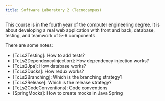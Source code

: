 ```yaml
---
title: Software Laboratory 2 (Tecnocampus)
---
```


This course is in the fourth year of the computer engineering degree.
It is about developing a real web application with front and back, database, testing, and teamwork of 5~6 components.

There are some notes:

- [TcLs2Testing]: How to add tests?
- [TcLs2DependencyInjection]: How dependency injection works?
- [TcLs2Jpa]: How database works?
- [TcLs2Ducks]: How redux works?
- [TcLs2Branching]: Which is the branching strategy?
- [TcLs2Release]: Which is the release strategy?
- [TcLs2CodeConventions]: Code conventions
- [SpringMocks]: How to create mocks in Java Spring
